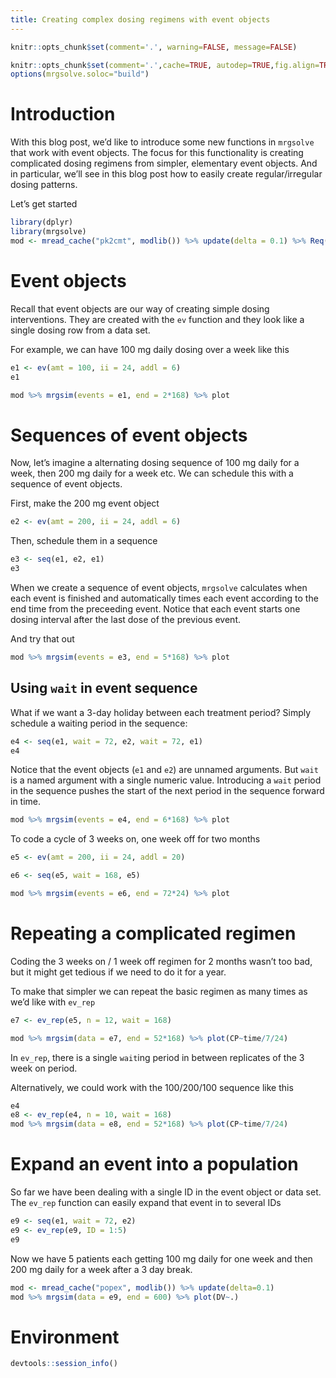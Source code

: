 ```yaml
---
title: Creating complex dosing regimens with event objects
---
```



```r
knitr::opts_chunk$set(comment='.', warning=FALSE, message=FALSE)
```
```r
knitr::opts_chunk$set(comment='.',cache=TRUE, autodep=TRUE,fig.align=TRUE,message=FALSE)
options(mrgsolve.soloc="build")
```

# Introduction
With this blog post, we'd like to introduce some new functions
in `mrgsolve` that work with event objects. The focus 
for this functionality is creating complicated dosing
regimens from simpler, elementary event objects.  And 
in particular, we'll see in this blog post how to 
easily create regular/irregular dosing patterns.
 
Let's get started

```r
library(dplyr)
library(mrgsolve)
mod <- mread_cache("pk2cmt", modlib()) %>% update(delta = 0.1) %>% Req(CP)
```

# Event objects
Recall that event objects are our way of creating simple
dosing interventions.  They are created with the `ev` function
and they look like a single dosing row from a data set.  

For example, we can have 100 mg daily dosing over a week like this
```r
e1 <- ev(amt = 100, ii = 24, addl = 6)
e1
```

```r
mod %>% mrgsim(events = e1, end = 2*168) %>% plot
```


# Sequences of event objects

Now, let's imagine a alternating dosing sequence of 100 mg daily for a 
week, then 200 mg daily for a week etc.  We can schedule this 
with a sequence of event objects.

First, make the 200 mg event object
```r
e2 <- ev(amt = 200, ii = 24, addl = 6)
```

Then, schedule them in a sequence

```r
e3 <- seq(e1, e2, e1)
e3
```

When we create a sequence of event objects, `mrgsolve` calculates
when each event is finished and automatically times each event
according to the end time from the preceeding event.  Notice
that each event starts one dosing interval after the last
dose of the previous event.

And try that out
```r
mod %>% mrgsim(events = e3, end = 5*168) %>% plot
```

## Using `wait` in event sequence

What if we want a 3-day holiday between each treatment period?  Simply
schedule a waiting period in the sequence:

```r
e4 <- seq(e1, wait = 72, e2, wait = 72, e1)
e4
```
Notice that the event objects (`e1` and `e2`) are 
unnamed arguments.  But `wait` is a named argument
with a single numeric value.  Introducing a `wait` period
in the sequence pushes the start of the next period 
in the sequence forward in time.

```r
mod %>% mrgsim(events = e4, end = 6*168) %>% plot
```

To code a cycle of 3 weeks on, one week off for two months

```r
e5 <- ev(amt = 200, ii = 24, addl = 20)

e6 <- seq(e5, wait = 168, e5)

mod %>% mrgsim(events = e6, end = 72*24) %>% plot
```


# Repeating a complicated regimen
Coding the 3 weeks on / 1 week off regimen for 2 months 
wasn't too bad, but it might get tedious if we need to do it for 
a year.

To make that simpler we can repeat the basic regimen 
as many times as we'd like with `ev_rep`

```r
e7 <- ev_rep(e5, n = 12, wait = 168)

mod %>% mrgsim(data = e7, end = 52*168) %>% plot(CP~time/7/24)
```

In `ev_rep`, there is a single `wait`ing period in between replicates
of the 3 week on period.

Alternatively, we could work with the 100/200/100 sequence
like this
```r
e4
e8 <- ev_rep(e4, n = 10, wait = 168)
mod %>% mrgsim(data = e8, end = 52*168) %>% plot(CP~time/7/24)
```


# Expand an event into a population
So far we have been dealing with a single ID in the event object
or data set.  The `ev_rep` function can easily expand that event
in to several IDs


```r
e9 <- seq(e1, wait = 72, e2)
e9 <- ev_rep(e9, ID = 1:5)
e9
```

Now we have 5 patients each getting 100 mg daily for one week
and then 200 mg daily for a week after a 3 day break. 

```r
mod <- mread_cache("popex", modlib()) %>% update(delta=0.1)
mod %>% mrgsim(data = e9, end = 600) %>% plot(DV~.)
```
# Environment
```r
devtools::session_info()
```

